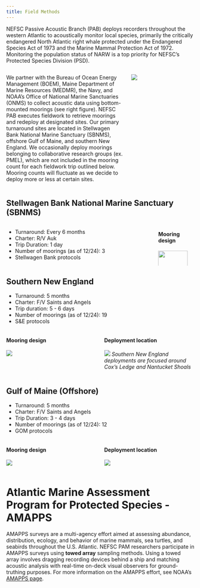 ```yaml
---
title: Field Methods
---
```



NEFSC Passive Acoustic Branch (PAB) deploys recorders throughout the western Atlantic to acoustically monitor local species, primarily the critically endangered North Atlantic right whale protected under the Endangered Species Act of 1973 and the Marine Mammal Protection Act of 1972\. Monitoring the population status of NARW is a top priority for NEFSC's Protected Species Division (PSD). 

:::::::::::::: {.columns}
::: {.column width="65%"}

We partner with the Bureau of Ocean Energy Management (BOEM), Maine Department of Marine Resources (MEDMR), the Navy, and NOAA’s Office of National Marine Sanctuaries (ONMS) to collect acoustic data using bottom-mounted moorings (see right figure). NEFSC PAB executes fieldwork to retrieve moorings and redeploy at designated sites. Our primary turnaround sites are located in Stellwagen Bank National Marine Sanctuary (SBNMS), offshore Gulf of Maine, and southern New England. We occasionally deploy moorings belonging to collaborative research groups (ex. PMEL), which are not included in the mooring count for each fieldwork trip outlined below. Mooring counts will fluctuate as we decide to deploy more or less at certain sites.

:::
::: {.column width="35%"}

![](/content/FieldMethods/images/Fig.1.jpg)

:::
::::::::::::::


## Stellwagen Bank National Marine Sanctuary (SBNMS)

:::::::::::::: {.columns}
::: {.column width="80%"}

- Turnaround: Every 6 months  
- Charter: R/V Auk   
- Trip Duration: 1 day  
- Number of moorings (as of 12/24): 3
- Stellwagen Bank protocols

:::
::: {.column width="20%"}

#### Mooring design

![](/content/Hardware/images/Tossit_deployment.jpg){width=90%}

:::
::::::::::::::

## Southern New England


- Turnaround: 5 months  
- Charter: F/V Saints and Angels  
- Trip duration: 5 \- 6 days  
- Number of moorings (as of 12/24): 19
- S&E protocols

:::::::::::::: {.columns}
::: {.column width="50%"}

#### Mooring design

![](/content/Hardware/images/MA-RI.Mooring.png)

:::
::: {.column width="50%"}

#### Deployment location

![](/content/FieldMethods/images/Fig.2.jpg)
*Southern New England deployments are focused around Cox’s Ledge and Nantucket Shoals*

:::
::::::::::::::

## Gulf of Maine (Offshore)

- Turnaround: 5 months  
- Charter: F/V Saints and Angels  
- Trip Duration: 3 \- 4 days  
- Number of moorings (as of 12/24): 12
- GOM protocols

:::::::::::::: {.columns}
::: {.column width="50%"}

#### Mooring design

![](/content/Hardware/images/GOM.mooring.jpg)

:::
::: {.column width="50%"}

#### Deployment location

![](/content/FieldMethods/images/Fig.3.jpg)
:::
::::::::::::::

# Atlantic Marine Assessment Program for Protected Species \- AMAPPS 

AMAPPS surveys are a multi-agency effort aimed at assessing abundance, distribution, ecology, and behavior of marine mammals, sea turtles, and seabirds throughout the U.S. Atlantic. NEFSC PAM researchers participate in AMAPPS surveys using **towed array** sampling methods. Using a towed array involves dragging recording devices behind a ship and matching acoustic analysis with real-time on-deck visual observers for ground-truthing purposes. For more information on the AMAPPS effort, see NOAA’s [AMAPPS page](https://www.fisheries.noaa.gov/new-england-mid-atlantic/population-assessments/atlantic-marine-assessment-program-protected). 
